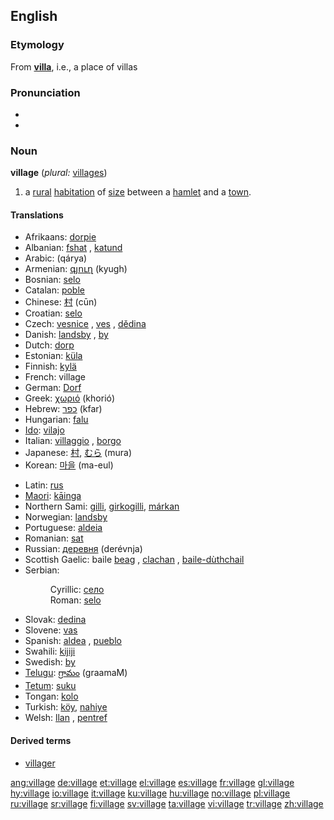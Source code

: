 ==English==

{{rank|cry|step|turning|812|village|quickly|lie|supposed}}

=== Etymology ===
From '''[[villa]]''', i.e., a place of villas

===Pronunciation===
*{{IPA|/ˈvɪlɪʤ/}}
*{{audio|en-us-village.ogg|Audio (US)}}

=== Noun ===
{{wikipedia}}
'''village''' (''plural:'' [[villages]])

# a [[rural]] [[habitation]] of [[size]] between a [[hamlet]] and a [[town]].

==== Translations ====
{{top}}
*Afrikaans: [[dorpie]]
*Albanian: [[fshat]] {{m}}, [[katund]] {{m}}
*Arabic: {{ARchar|[[قرية]]}} (qárya) {{f}}
*Armenian: [[գյուղ]] (kyugh)
*Bosnian: [[selo]] {{n}}
*Catalan: [[poble]] {{m}}
*Chinese: [[村]] (cūn)
*Croatian: [[selo]] {{n}}
*Czech: [[vesnice]] {{f}}, [[ves]] {{f}}, [[dědina]] {{f}}
*Danish: [[landsby]] {{c}}, [[by#Danish|by]] {{c}}
*Dutch: [[dorp]] {{n}}
*Estonian: [[küla]]
*Finnish: [[kylä]]
*French: village
*German: [[Dorf]] {{n}} 
*Greek: [[χωριό]] (khorió) {{n}}
*Hebrew: [[כפר]] (kfar) {{m}}
*Hungarian: [[falu]]
*[[Ido]]: [[vilajo]]
*Italian: [[villaggio]] {{m}}, [[borgo]] {{m}}
*Japanese: [[村]], [[むら]] (mura)
*Korean: [[마을]] (ma-eul)
{{mid}}
*Latin: [[rus]]
*[[Maori]]: [[kāinga]]
*Northern Sami: [[gilli]], [[girkogilli]], [[márkan]]
*Norwegian: [[landsby#Norwegian|landsby]]
*Portuguese: [[aldeia]] {{f}}
*Romanian: [[sat#Romanian|sat]] {{n}}
*Russian: [[деревня]] (derévnja) {{f}}
*Scottish Gaelic: baile [[beag]] {{m}}, [[clachan]] {{m}}, [[baile-dùthchail]] {{m}}
*Serbian:
*:Cyrillic: [[село]] {{n}}
*:Roman: [[selo#Serbian|selo]] {{n}}
*Slovak: [[dedina#Slovak|dedina]] {{f}}
*Slovene: [[vas]] {{f}}
*Spanish: [[aldea]] {{f}}, [[pueblo]] {{m}}
*Swahili: [[kijiji]]
*Swedish: [[by#Swedish|by]] {{c}}
*[[Telugu]]: [[గ్రామం]] (graamaM)
*[[Tetum]]: [[suku]]
*Tongan: [[kolo]]
*Turkish: [[köy]], [[nahiye]]
*Welsh: [[llan]] {{f}}, [[pentref]] {{m}}
{{bottom}}

==== Derived terms====
* [[villager]]

[[ang:village]]
[[de:village]]
[[et:village]]
[[el:village]]
[[es:village]]
[[fr:village]]
[[gl:village]]
[[hy:village]]
[[io:village]]
[[it:village]]
[[ku:village]]
[[hu:village]]
[[no:village]]
[[pl:village]]
[[ru:village]]
[[sr:village]]
[[fi:village]]
[[sv:village]]
[[ta:village]]
[[vi:village]]
[[tr:village]]
[[zh:village]]